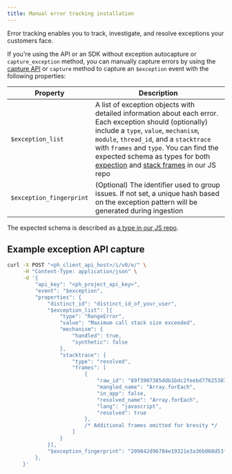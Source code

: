 ```yaml
---
title: Manual error tracking installation
---
```


Error tracking enables you to track, investigate, and resolve exceptions your customers face.

If you're using the API or an SDK without exception autocapture or `capture_exception` method, you can manually capture errors by using the [capture API](/docs/api/capture) or `capture` method to capture an `$exception` event with the following properties:

| Property | Description |
|----------|-------------|
| `$exception_list` | A list of exception objects with detailed information about each error. Each exception should (optionally) include a `type`, `value`, `mechanism`, `module`, `thread_id`, and a `stacktrace` with `frames` and `type`. You can find the expected schema as types for both [expection](https://github.com/PostHog/posthog-js/blob/6e35a639a4d06804f6844cbde15adf11a069b92b/packages/node/src/extensions/error-tracking/types.ts#L31) and [stack frames](https://github.com/PostHog/posthog-js/blob/6e35a639a4d06804f6844cbde15adf11a069b92b/packages/node/src/extensions/error-tracking/types.ts#L55) in our JS repo |
| `$exception_fingerprint` | (Optional) The identifier used to group issues. If not set, a unique hash based on the exception pattern will be generated during ingestion |

The expected schema is described as [a type in our JS repo](https://github.com/PostHog/posthog-js/blob/6e35a639a4d06804f6844cbde15adf11a069b92b/packages/node/src/extensions/error-tracking/types.ts#L24-L29). 

## Example exception API capture

```bash
curl -X POST "<ph_client_api_host>/i/v0/e/" \
     -H "Content-Type: application/json" \
     -d '{
         "api_key": "<ph_project_api_key>",
         "event": "$exception",
         "properties": {
             "distinct_id": "distinct_id_of_your_user",
             "$exception_list": [{
                 "type": "RangeError",
                 "value": "Maximum call stack size exceeded",
                 "mechanism": {
                     "handled": true,
                     "synthetic": false
                 },
                 "stacktrace": {
                     "type": "resolved",
                     "frames": [
                         {
                             "raw_id": "89f3907385ddb1bdc2feebd77625387d685e3da2f9a68bcf2634e3b3b39122e51f895e5c880def374525c558899b2e90eed214900ff9c8f949243e4b79eb32a9",
                             "mangled_name": "Array.forEach",
                             "in_app": false,
                             "resolved_name": "Array.forEach",
                             "lang": "javascript",
                             "resolved": true
                         },
                         /* Additional frames omitted for brevity */
                     ]
                 }
             }],
             "$exception_fingerprint": "209842d96784e19321e3a36b068d53fff7a01ebcb1da9e98df35c4c49db0b4f3b62aea7ee25a714470e61f8d36b4716f227f241c153477e5fa9adfda64ce9f71"
         },
     }'
```
